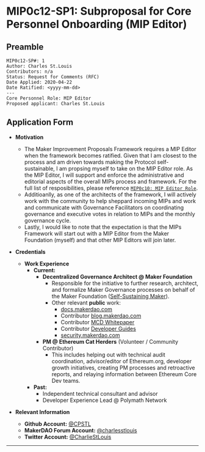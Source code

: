 # MIP0c12-SP1: Subproposal for Core Personnel Onboarding (MIP Editor) 

## Preamble
```
MIP0c12-SP#: 1
Author: Charles St.Louis
Contributors: n/a
Status: Request for Comments (RFC)
Date Applied: 2020-04-22
Date Ratified: <yyyy-mm-dd>
---
Core Personnel Role: MIP Editor
Proposed applicant: Charles St.Louis
```

## Application Form
    
- **Motivation**
    - The Maker Improvement Proposals Framework requires a MIP Editor when the framework becomes ratified. Given that I am closest to the process and am driven towards making the Protocol self-sustainable, I am propsing myself to take on the MIP Editor role. As the MIP Editor, I will support and enforce the administrative and editorial aspects of the overall MIPs process and framework. For the full list of resposibilities, please reference [`MIP0c10: MIP Editor Role`](https://github.com/makerdao/mips/blob/master/MIP0/mip0.md#mip0c10-mip-editor-role).
    - Additioanlly, as one of the architects of the framework, I will actively work with the community to help sheppard incoming MIPs and work and communicate with Governance Facilitators on coordinating governance and executive votes in relation to MIPs and the monthly governance cycle.
    - Lastly, I would like to note that the expectation is that the MIPs Framework will start out with a MIP Editor from the Maker Foundation (myself) and that other MIP Editors will join later.
    
- **Credentials**
	- **Work Experience**
		- **Current:** 
			- **Decentralized Governance Architect @ Maker Foundation**
				- Responsible for the initiative to further research, architect, and formalize Maker Governance processes on behalf of the Maker Foundation ([Self-Sustaining Maker](https://forum.makerdao.com/t/the-maker-foundation-s-vision-of-a-self-sustaining-makerdao-initiation-of-maker-improvement-proposals-mips-framework/1882)).
				- Other relevant **public** work: 
					- [docs.makerdao.com](http://docs.makerdao.com/)
					- Contributor [blog.makerdao.com](https://blog.makerdao.com/)
					- Contributor [MCD Whitepaper](https://makerdao.com/en/whitepaper) 
					- Contributor [Developer Guides](https://github.com/makerdao/developerguides) 
					- [security.makerdao.com](http://security.makerdoa.com/)
			- **PM @ Ethereum Cat Herders** (Volunteer / Community Contributor) 
				- This includes helping out with technical audit coordination, advisor/editor of Ethereum.org, developer growth initiatives, creating PM processes and retroactive reports, and relaying information between Ethereum Core Dev teams.
		- **Past:** 
		    - Independent technical consultant and advisor
			- Developer Experience Lead @ Polymath Network


- **Relevant Information**
    - **Github Account:** [@CPSTL](https://github.com/CPSTL)
    - **MakerDAO Forum Account:** [@charlesstlouis](https://forum.makerdao.com/u/charlesstlouis/summary)
    - **Twitter Account:** [@CharlieStLouis](https://twitter.com/CharlieStLouis)
---
